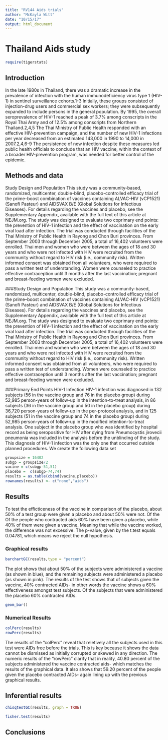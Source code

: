 ---
title: "RV144 Aids trials"
author: "McKayla Witt"
date: "10/15/17"
output: html_document
---


# Thailand Aids study
```{r include=FALSE}
require(tigerstats)
```

## Introduction

In the late 1980s in Thailand, there was a dramatic increase in the prevalence of infection with the human immunodeficiency virus type 1 (HIV-1) in sentinel surveillance cohorts.1-3 Initially, these groups consisted of injection-drug users and commercial sex workers; they were subsequently expanded to include persons in the general population. By 1995, the overall seroprevalence of HIV-1 reached a peak of 3.7% among conscripts in the Royal Thai Army and of 12.5% among conscripts from Northern Thailand.2,4,5 The Thai Ministry of Public Health responded with an effective HIV-prevention campaign, and the number of new HIV-1 infections per year decreased from an estimated 143,000 in 1990 to 14,000 in 2007.2,4,6-9 The persistence of new infection despite these measures led public health officials to conclude that an HIV vaccine, within the context of a broader HIV-prevention program, was needed for better control of the epidemic.



## Methods and data

Study Design and Population
This study was a community-based, randomized, multicenter, double-blind, placebo-controlled efficacy trial of the prime–boost combination of vaccines containing ALVAC-HIV (vCP1521) (Sanofi Pasteur) and AIDSVAX B/E (Global Solutions for Infectious Diseases). For details regarding the vaccines and placebo, see the Supplementary Appendix, available with the full text of this article at NEJM.org. The study was designed to evaluate two coprimary end points: the prevention of HIV-1 infection and the effect of vaccination on the early viral load after infection. The trial was conducted through facilities of the Thai Ministry of Public Health in Rayong and Chon Buri provinces. From September 2003 through December 2005, a total of 16,402 volunteers were enrolled.
Thai men and women who were between the ages of 18 and 30 years and who were not infected with HIV were recruited from the community without regard to HIV risk (i.e., community risk). Written informed consent was obtained from all volunteers, who were required to pass a written test of understanding. Women were counseled to practice effective contraception until 3 months after the last vaccination; pregnant and breast-feeding women were excluded.

###Study Design and Population
This study was a community-based, randomized, multicenter, double-blind, placebo-controlled efficacy trial of the prime–boost combination of vaccines containing ALVAC-HIV (vCP1521) (Sanofi Pasteur) and AIDSVAX B/E (Global Solutions for Infectious Diseases). For details regarding the vaccines and placebo, see the Supplementary Appendix, available with the full text of this article at NEJM.org. The study was designed to evaluate two coprimary end points: the prevention of HIV-1 infection and the effect of vaccination on the early viral load after infection. The trial was conducted through facilities of the Thai Ministry of Public Health in Rayong and Chon Buri provinces. From September 2003 through December 2005, a total of 16,402 volunteers were enrolled.
Thai men and women who were between the ages of 18 and 30 years and who were not infected with HIV were recruited from the community without regard to HIV risk (i.e., community risk). Written informed consent was obtained from all volunteers, who were required to pass a written test of understanding. Women were counseled to practice effective contraception until 3 months after the last vaccination; pregnant and breast-feeding women were excluded.

###Primary End Points
HIV-1 Infection
HIV-1 infection was diagnosed in 132 subjects (56 in the vaccine group and 76 in the placebo group) during 52,985 person-years of follow-up in the intention-to-treat analysis, in 86 subjects (36 in the vaccine group and 50 in the placebo group) during 36,720 person-years of follow-up in the per-protocol analysis, and in 125 subjects (51 in the vaccine group and 74 in the placebo group) during 52,985 person-years of follow-up in the modified intention-to-treat analysis. One subject in the placebo group who was identified by hospital record as being seropositive for HIV after dying from Pneumocystis jirovecii pneumonia was included in the analysis before the unblinding of the study. This diagnosis of HIV-1 infection was the only one that occurred outside planned procedures.
We create the following data set

```{r}
groupsize = 16402
subgp = groupsize/2
vacine = c(subgp-51,51)
placebo =  c(subgp-74,74)
results = as.table(cbind(vacine,placebo))
rownames(results) <- c("none","aids")

```


## Results
To test the efficticeness of the vaccine in comparison of the placebo, about 50% of a test group were given a placebo and about 50% were not. Of the Of the people who contracted aids 60% have been given a placebo, while 40% of them were given a vaccine. Meaning that while the vaccine worked, the difference was not excessive. The p-value, given by the t.test equals 0.04781, which means we reject the null hypothesis. 

### Graphical results
<!--Display graphical evidence as to the effectiveness of the vaccine with explanations!-->
```{r}
barchartGC(results,type = "percent")
```
The plot shows that about 50% of the subjects were administered a vaccine (as shown in blue), and the remaining subjects were administered a placebo (as shown in pink). The results of the test shows that of subjects given the vaccine, 40% contracted AIDs- in other words the vaccine shows a 60% effectiveness amongst test subjects. Of the subjects that were administered the placebo 60% contracted AIDs.

```{r}
geom_bar()
```

### Numerical Results

<!--Display numerical evidence as to the effectiveness of the vaccine with explanations !--> 

```{r}
colPerc(results)
rowPerc(results)
```
The results of the "colPerc" reveal that reletively all the subjects used in this test were AIDs free before the trials. This is key because it shows the data cannot be dismissed as initially corrupted or skewed in any direction. The numeric results of the "rowPerc" clarify that in reality, 40.80 percent of the subjects administered the vaccine contracted aids- which matches the results of the graphical data. It also shows that 59.20 percent of the people given the placebo contracted AIDs- again lining up with the previous graphical results.    



## Inferential results

<!--Display inferential evidence as to the effectiveness of the vaccine with explanations and interpretations!-->

```{r}
chisqtestGC(results, graph = TRUE)
```

```{r}
fisher.test(results)
```

## Conclusions


